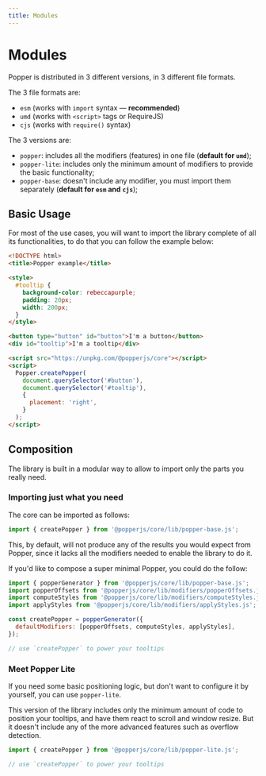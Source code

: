 ```yaml
---
title: Modules
---
```


# Modules

Popper is distributed in 3 different versions, in 3 different file formats.

The 3 file formats are:

- `esm` (works with `import` syntax — **recommended**)
- `umd` (works with `<script>` tags or RequireJS)
- `cjs` (works with `require()` syntax)

The 3 versions are:

- `popper`: includes all the modifiers (features) in one file (**default for
  `umd`**);
- `popper-lite`: includes only the minimum amount of modifiers to provide the
  basic functionality;
- `popper-base`: doesn't include any modifier, you must import them separately
  (**default for `esm` and `cjs`**);

## Basic Usage

For most of the use cases, you will want to import the library complete of all
its functionalities, to do that you can follow the example below:

```html
<!DOCTYPE html>
<title>Popper example</title>

<style>
  #tooltip {
    background-color: rebeccapurple;
    padding: 20px;
    width: 200px;
  }
</style>

<button type="button" id="button">I'm a button</button>
<div id="tooltip">I'm a tooltip</div>

<script src="https://unpkg.com/@popperjs/core"></script>
<script>
  Popper.createPopper(
    document.querySelector('#button'),
    document.querySelector('#tooltip'),
    {
      placement: 'right',
    }
  );
</script>
```

## Composition

The library is built in a modular way to allow to import only the parts you
really need.

### Importing just what you need

The core can be imported as follows:

```js
import { createPopper } from '@popperjs/core/lib/popper-base.js';
```

This, by default, will not produce any of the results you would expect from
Popper, since it lacks all the modifiers needed to enable the library to do it.

If you'd like to compose a super minimal Popper, you could do the follow:

```js
import { popperGenerator } from '@popperjs/core/lib/popper-base.js';
import popperOffsets from '@popperjs/core/lib/modifiers/popperOffsets.js';
import computeStyles from '@popperjs/core/lib/modifiers/computeStyles.js';
import applyStyles from '@popperjs/core/lib/modifiers/applyStyles.js';

const createPopper = popperGenerator({
  defaultModifiers: [popperOffsets, computeStyles, applyStyles],
});

// use `createPopper` to power your tooltips
```

### Meet Popper Lite

If you need some basic positioning logic, but don't want to configure it by
yourself, you can use `popper-lite`.

This version of the library includes only the minimum amount of code to position
your tooltips, and have them react to scroll and window resize. But it doesn't
include any of the more advanced features such as overflow detection.

```js
import { createPopper } from '@popperjs/core/lib/popper-lite.js';

// use `createPopper` to power your tooltips
```
